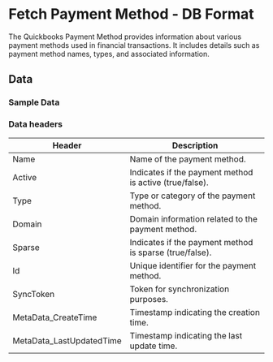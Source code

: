 # Fetch Payment Method - DB Format

The Quickbooks Payment Method provides information about various payment methods used in financial transactions. It includes details such as payment method names, types, and associated information. 

<AddJob
  template="gsheet_quickbooks_get_payment_method.js"
/>


## Data

### Sample Data

<Gsheet
  src="https://docs.google.com/spreadsheets/d/1KWa16ZCTRUdIF7LXFQzgCaBXEze4fpGWaV77tc8Q_Y8/edit#gid=172877423"
/>


### Data headers

| Header | Description |
|-------------------------|---------------------------------------------------|
| Name                    | Name of the payment method.                        |
| Active                  | Indicates if the payment method is active (true/false).|
| Type                    | Type or category of the payment method.            |
| Domain                  | Domain information related to the payment method. |
| Sparse                  | Indicates if the payment method is sparse (true/false).|
| Id                      | Unique identifier for the payment method.          |
| SyncToken               | Token for synchronization purposes.                |
| MetaData_CreateTime     | Timestamp indicating the creation time.           |
| MetaData_LastUpdatedTime| Timestamp indicating the last update time.        |


<!---
## Others

### Similar jobs

Similar sort of data can be achieved by using get accounting transaction job and filtering it by invoice type. 

### Reports that use this job

Here are some of the report templates that use this job: 
-->